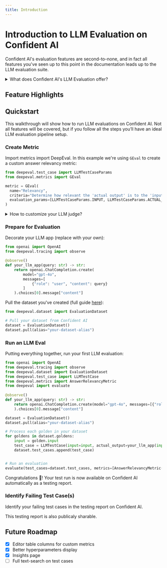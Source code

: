 ```yaml
---
title: Introduction
---
```



# Introduction to LLM Evaluation on Confident AI

Confident AI's evaluation features are second-to-none, and in fact all features you've seen up to this point in the documentation leads up to the LLM evaluation suite.

<details>

<summary>What does Confident AI's LLM Evaluation offer?</summary>

We offer metrics that are:

- **Default**, battle-tested, open-source, and plug-and-play
- **Custom**, research-backed, and easy to create in natrual language
- **For any use case**, LLM system architecture, or framework

And allow you to run evaluation in both **CI/CD** environments and as a separate Python script. 

<Callout>
You can also run evals on an individual [component-level](/llm-evaluation/run-evals/component-level-evals), or [end-to-end](/llm-evaluation/run-evals/end-to-end-evals) should you wish to treat your LLM app as a black-box.
</Callout>

</details>

## Feature Highlights

<Cards>
  <Cards.Card arrow title="Metrics" href="/llm-evaluation/metrics/create-locally" />
  <Cards.Card
    arrow
    title="Running Evals"
    href="/llm-evaluation/running-llm-evals"
  />
  <Cards.Card
    arrow
    title="Unit-Testing in CI/CD"
    href="/llm-evaluation/evaluation-features/unit-testing-in-cicd-in-cicd"
  />
  <Cards.Card
    arrow
    title="Testing Reports"
    href="/llm-evaluation/evaluation-features/testing-reports"
  />
  <Cards.Card
    arrow
    title="A|B Regression Testing"
    href="/llm-evaluation/evaluation-features/ab-regression-testing"
  />
  <Cards.Card arrow title="Insights" href="/llm-evaluation/insights" />
</Cards>

## Quickstart

This walkthrough will show how to run LLM evaluations on Confident AI. Not all features will be covered, but if you follow all the steps you’ll have an ideal LLM evaluation pipeline setup.

### Create Metric

Import metrics import DeepEval. In this example we're using `GEval` to create a custom answer relevancy metric:

```python
from deepeval.test_case import LLMTestCaseParams
from deepeval.metrics import GEval

metric = GEval(
  name="Relevancy",
  criteria="Determine how relevant the 'actual output' is to the 'input'"
  evaluation_params=[LLMTestCaseParams.INPUT, LLMTestCaseParams.ACTUAL_OUTPUT]
)
```

<details>
  <summary>How to customize your LLM judge?</summary>

  99.99% of metrics on DeepEval uses LLM-as-a-judge, which means you'll have to set your evaluation model. For most users, this will be using OpenAI, and you'll need to set your OpenAI API key:

  ```bash
  export OPENAI_API_KEY="sk-..."
  ```

  You can also use other model providers that `deepeval` has integrations with, such as:

  - [Ollama](https://deepeval.com/integrations/models/ollama)
  - [Azure OpenAI](https://deepeval.com/integrations/models/azure-openai)
  - [Anthropic](https://deepeval.com/integrations/models/anthropic)
  - [Gemini](https://deepeval.com/integrations/models/gemini)
  - [Vertex AI](https://deepeval.com/integrations/models/vertex-ai)
  - [vLLM](https://deepeval.com/integrations/models/vllm)
  - [LMStudio](https://deepeval.com/integrations/models/lmstudio)

  Lastly, you can wrap your own LLM API in `deepeval`'s `DeepEvalBaseLLM` class to use **ANY** model of your choice. [Click here](https://deepeval.com/guides/guides-using-custom-llms) to learn how.

  <Callout type="info">
    This will run evaluations locally before sending results over to Confident AI.
    You can also run evals on the cloud by [creating a metric
    collection.](/llm-evaluation/metrics/create-on-the-cloud)
  </Callout>
</details>

### Prepare for Evaluation

Decorate your LLM app (replace with your own):

```python showLineNumbers {4}
from openai import OpenAI
from deepeval.tracing import observe

@observe()
def your_llm_app(query: str) -> str:
    return openai.ChatCompletion.create(
        model="gpt-4o",
        messages=[
            {"role": "user", "content": query}
        ]
    ).choices[0].message["content"]
```

Pull the dataset you've created (full guide [here](/dataset-editor/introduction)):

```python showLineNumbers {5}
from deepeval.dataset import EvaluationDataset

# Pull your dataset from Confident AI
dataset = EvaluationDataset()
dataset.pull(alias="your-dataset-alias")
```

### Run an LLM Eval

Putting everything together, run your first LLM evaluation:

```python showLineNumbers {19, 24} copy
from openai import OpenAI
from deepeval.tracing import observe
from deepeval.dataset import EvaluationDataset
from deepeval.test_case import LLMTestCase
from deepeval.metrics import AnswerRelevancyMetric
from deepeval import evaluate
 
@observe()
def your_llm_app(query: str) -> str:
    return openai.ChatCompletion.create(model="gpt-4o", messages=[{"role": "user", "content": query}]
    ).choices[0].message["content"]

dataset = EvaluationDataset()
dataset.pull(alias="your-dataset-alias")

# Process each golden in your dataset
for goldens in dataset.goldens:
    input = golden.input
    test_case = LLMTestCase(input=input, actual_output=your_llm_app(input))
    dataset.test_cases.append(test_case)


# Run an evaluation
evaluate(test_cases=dataset.test_cases, metrics=[AnswerRelevancyMetric()])
```

Congratulations 🎉! Your test run is now available on Confident AI automatically as a testing report.

### Identify Failing Test Case(s)

Identify your failing test cases in the testing report on Confident AI.

<Callout type="info">This testing report is also publicaly sharable.</Callout>

<VideoDisplayer
  src="https://confident-docs.s3.us-east-1.amazonaws.com/evaluation:testing-report.mp4"
  width="100%"
  title="Identify Failing LLM Test Cases"
/>

## Future Roadmap

- [x] Editor table columns for custom metrics
- [x] Better hyperparameters display
- [x] Insights page
- [ ] Full text-search on test cases
